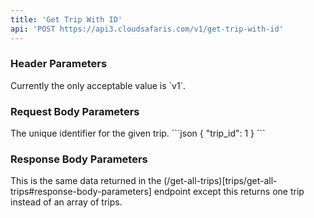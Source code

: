```yaml
---
title: 'Get Trip With ID'
api: 'POST https://api3.cloudsafaris.com/v1/get-trip-with-id'
---
```


### Header Parameters
<ParamField header="CloudSafaris-API-Version" type="string" default="v1">
  Currently the only acceptable value is `v1`.
</ParamField>

### Request Body Parameters
<ParamField body="trip_id" type="number">
    The unique identifier for the given trip.
</ResponseField>


<RequestExample>
  ```json
  {
    "trip_id": 1
  }
```
</RequestExample>

### Response Body Parameters
<ResponseField name="data" type="Trip Object">
    This is the same data returned in the (/get-all-trips)[trips/get-all-trips#response-body-parameters] endpoint except this returns one trip instead of an array of trips.
</ResponseField>